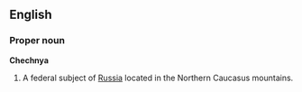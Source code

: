 ==English==
{{wikipedia}}
===Proper noun===
'''Chechnya'''

# A federal subject of [[Russia]] located in the Northern Caucasus mountains.